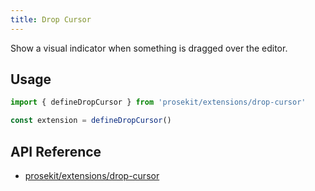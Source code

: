 ```yaml
---
title: Drop Cursor
---
```



Show a visual indicator when something is dragged over the editor.

<Demo story="drop-cursor" />

## Usage

```ts twoslash
import { defineDropCursor } from 'prosekit/extensions/drop-cursor'

const extension = defineDropCursor()
```

## API Reference

- [prosekit/extensions/drop-cursor](/references/extensions/drop-cursor)
